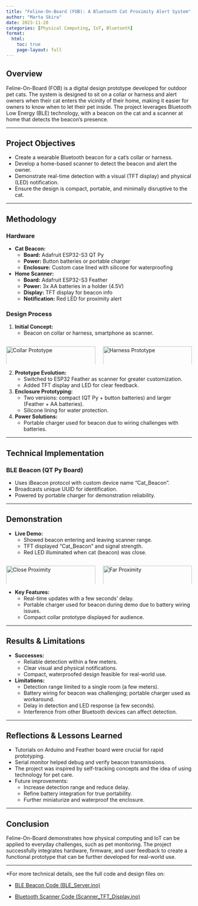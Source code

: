 ---
title: "Feline-On-Board (FOB): A Bluetooth Cat Proximity Alert System"
author: "Marta Skira"
date: 2023-11-28
categories: [Physical Computing, IoT, Bluetooth]
format:
  html:
    toc: true
    page-layout: full
---

## Overview

Feline-On-Board (FOB) is a digital design prototype developed for outdoor pet cats. The system is designed to sit on a collar or harness and alert owners when their cat enters the vicinity of their home, making it easier for owners to know when to let their pet inside. The project leverages Bluetooth Low Energy (BLE) technology, with a beacon on the cat and a scanner at home that detects the beacon’s presence.

---

## Project Objectives

- Create a wearable Bluetooth beacon for a cat’s collar or harness.
- Develop a home-based scanner to detect the beacon and alert the owner.
- Demonstrate real-time detection with a visual (TFT display) and physical (LED) notification.
- Ensure the design is compact, portable, and minimally disruptive to the cat.

---

## Methodology

### Hardware

- **Cat Beacon:**  
  - **Board:** Adafruit ESP32-S3 QT Py  
  - **Power:** Button batteries or portable charger  
  - **Enclosure:** Custom case lined with silicone for waterproofing

- **Home Scanner:**  
  - **Board:** Adafruit ESP32-S3 Feather  
  - **Power:** 3x AA batteries in a holder (4.5V)  
  - **Display:** TFT display for beacon info  
  - **Notification:** Red LED for proximity alert

### Design Process

1. **Initial Concept:**  
   - Beacon on collar or harness, smartphone as scanner.

:::{.columns}

::: {.column width="50%"}
![Collar Prototype](images/Collar_prototype.jpg){width=100%}
<br><small style="display:block; text-align: center;">Collar Prototype</small>
:::

::: {.column width="50%"}
![Harness Prototype](images/Harness_Prototype.jpg){width=100%}
<br><small style="display:block; text-align: center;">Harness Prototype</small>
:::

:::

2. **Prototype Evolution:**  
   - Switched to ESP32 Feather as scanner for greater customization.
   - Added TFT display and LED for clear feedback.
3. **Enclosure Prototyping:**  
   - Two versions: compact (QT Py + button batteries) and larger (Feather + AA batteries).
   - Silicone lining for water protection.
4. **Power Solutions:**  
   - Portable charger used for beacon due to wiring challenges with batteries.

---

## Technical Implementation

### BLE Beacon (QT Py Board)

- Uses iBeacon protocol with custom device name "Cat_Beacon".
- Broadcasts unique UUID for identification.
- Powered by portable charger for demonstration reliability.

---

## Demonstration

- **Live Demo:**  
  - Showed beacon entering and leaving scanner range.
  - TFT displayed "Cat_Beacon" and signal strength.
  - Red LED illuminated when cat (beacon) was close.

:::{.columns}

::: {.column width="50%"}
![Close Proximity](images/Close_proximity.jpg){width=100%}
<br><small style="display:block; text-align: center;">Close Proximity</small>
:::

::: {.column width="50%"}
![Far Proximity](images/Far_Proximity.jpg){width=100%}
<br><small style="display:block; text-align: center;">Far Proximity</small>
:::

:::

- **Key Features:**  
  - Real-time updates with a few seconds’ delay.
  - Portable charger used for beacon during demo due to battery wiring issues.
  - Compact collar prototype displayed for audience.

---

## Results & Limitations

- **Successes:**  
  - Reliable detection within a few meters.
  - Clear visual and physical notifications.
  - Compact, waterproofed design feasible for real-world use.

- **Limitations:**  
  - Detection range limited to a single room (a few meters).
  - Battery wiring for beacon was challenging; portable charger used as workaround.
  - Delay in detection and LED response (a few seconds).
  - Interference from other Bluetooth devices can affect detection.

---

## Reflections & Lessons Learned

- Tutorials on Arduino and Feather board were crucial for rapid prototyping.
- Serial monitor helped debug and verify beacon transmissions.
- The project was inspired by self-tracking concepts and the idea of using technology for pet care.
- Future improvements:
  - Increase detection range and reduce delay.
  - Refine battery integration for true portability.
  - Further miniaturize and waterproof the enclosure.

---

## Conclusion

Feline-On-Board demonstrates how physical computing and IoT can be applied to everyday challenges, such as pet monitoring. The project successfully integrates hardware, firmware, and user feedback to create a functional prototype that can be further developed for real-world use.

---

*For more technical details, see the full code and design files on:

- [BLE Beacon Code (BLE_Server.ino)](https://github.com/martaskira/Feline-on-board/blob/main/BLE_Server.ino)

- [Bluetooth Scanner Code (Scanner_TFT_Display.ino)](https://github.com/martaskira/Feline-on-board/blob/main/Scanner_TFT_Display.ino)
